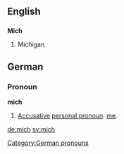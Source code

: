 ==English==
==={{acronym}}===
'''Mich'''

#Michigan

==German==
===Pronoun===
'''mich'''

#[[Accusative]] [[personal pronoun]]: [[me]].

[[Category:German pronouns]]

[[de:mich]]
[[sv:mich]]